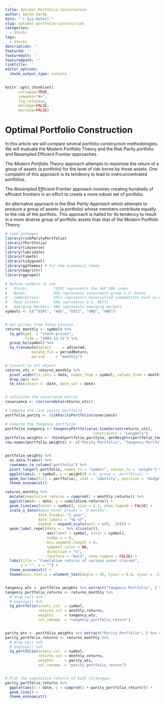 ```yaml
---
title: Optimal Portfolio Construction
author: Aaron Hardy
date: "`r Sys.Date()`"
slug: optimal-portfolio-construction
categories:
  - Stocks
tags:
  - Stocks
description: ''
featured: ''
featuredalt: ''
featuredpath: ''
linktitle: ''
editor_options: 
  chunk_output_type: console
---
```

```r
knitr::opts_chunk$set(
      collapse=TRUE,
      comment="#>",
      fig.retina=2,
      message=FALSE,
      warning=FALSE)
```

# Optimal Portfolio Construction
In this article we will compare several portfolio construction methodologies. We will evaluate the Modern Portfolio Theory and the Risk Parity portfolio and Resampled Efficient Frontier approaches.
 
The *Modern Portfolio Theory* approach attempts to maximize the return of a group of assets (a portfolio) for the level of risk borne by those assets. One complaint of this approach is its tendency to lead to overconcentrated portfolios.

The *Resampled Efficient Frontier* approach involves creating hundreds of efficient frontiers in an effort to create a more robust set of portfolio.

An alternative approach is the *Risk Parity Approach* which attempts to produce a group of assets (a portfolio) whose members contribute equally to the risk of the portfolio. This approach is hailed for its tendency to result in a more diverse group of portfolio assets than that of the Modern Portfolio Theory. 



```r

# Load packages
library(riskParityPortfolio)
library(fPortfolio)
library(tidyverse)
library(lubridate)
library(timetk)
library(tidyquant)
library(ggthemes) # For the economist theme
library(magrittr)
library(ggrepel)

# Define symbols to use
#   Stocks            ^GSPC represents the S&P 500 index
#   Bonds:            AGG represents investment-grade U.S. bonds
#   Commodities:      USCI represents diversified commodities such as oil, natural gas,                         gold, silver, aluminum, copper, corn, soybeans, live cattle,                              coffee, sugar, etc.
#   Real Estate:      VNQ represents U.S. REITs
#   Emerging Markets: VWO represents emerging markets
symbols <- c("^GSPC", "AGG", "USCI", "VNQ", "VWO")


# Get prices from Yahoo Finance
returns_monthly <- symbols %>%
  tq_get(get  = "stock.prices",
         from = "2004-12-31") %>%
  group_by(symbol) %>%
  tq_transmute(select     = adjusted,
            mutate_fun = periodReturn,
            period     = "monthly")

# Convert to xts object
returns_xts <- returns_monthly %>%
  pivot_wider(id_cols = date, names_from = symbol, values_from = monthly.returns) %>%
  drop_na() %>%
  tk_xts(select = -date, date_var = date)


# Calculate the covariance matrix
covariance <- cov(coredata(returns_xts))

# Compute the risk parity portfolio
portfolio_parity <- riskParityPortfolio(covariance)

# Compute the tangency portfolio
portfolio_tangency <- tangencyPortfolio(as.timeSeries(returns_xts),
                                        constraints = "LongOnly")
portfolio_weights <- rbind(portfolio_parity$w, getWeights(portfolio_tangency))
row.names(portfolio_weights) <- c("Parity Portfolio", "Tangency Portfolio")


portfolio_weights %>% 
  as.data.frame() %>%
  rownames_to_column("portfolio") %>%
  pivot_longer(-portfolio, names_to = "symbol", values_to = "weight") %>%
  ggplot(aes(x = symbol, y = weight)) + #, group =  portfolio)) +
  geom_bar(aes(fill = portfolio), stat = "identity", position = "dodge") +
  theme_economist()

returns_monthly %>% 
  mutate(cumulative.returns = cumprod(1 + monthly.returns)) %>%
  ggplot(aes(x = date, y = cumulative.returns)) + 
  geom_line(aes(color = symbol), size = 1.1, show.legend = FALSE) + 
  scale_x_date(#date_minor_breaks = "3 months",
               date_breaks= "1 year",
               date_labels = "%b %Y",
               expand = expand_scale(mult = c(0, .18))) +
  geom_label_repel(data = . %>% slice(n()),
                   aes(label = symbol, color = symbol),
                   nudge_x = 6,
                   min.segment.length = 0,
                   segment.color = NA,
                   direction = "x",
                   fontface = "bold", show.legend = FALSE) +
  labs(title = "Cumulative returns of various asset classes",
       y = "", x = "") +
  theme_economist() +
  theme(axis.text.x = element_text(angle = 45, hjust = 0.8, vjust = .5))   


tangency_wts <- portfolio_weights %>% extract("Tangency Portfolio", ) %>% round(2)
tangency_portfolio_returns <- returns_monthly %>%
  # drop_na() %>%
  # ungroup() %>%
  tq_portfolio(assets_col  = symbol,
               returns_col = monthly.returns, 
               weights     = tangency_wts, 
               col_rename  = "tangency_portfolio_return")


parity_wts <- portfolio_weights %>% extract("Parity Portfolio", ) %>% round(2)
parity_portfolio_returns <- returns_monthly %>%
  # drop_na() %>%
  # ungroup() %>%
  tq_portfolio(assets_col  = symbol,
               returns_col = monthly.returns, 
               weights     = parity_wts, 
               col_rename  = "parity_portfolio_return")


# Plot the cumulative returns of both strategies
parity_portfolio_returns %>%
  ggplot(aes(x = date, y = cumprod(1 + parity_portfolio_return))) +
  geom_line() +
  theme_economist()


```



